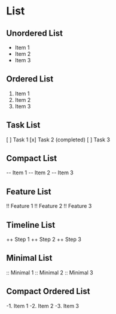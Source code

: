 
# List

## Unordered List

- Item 1
- Item 2
- Item 3

## Ordered List

1. Item 1
2. Item 2
3. Item 3

## Task List

[ ] Task 1
[x] Task 2 (completed)
[ ] Task 3

## Compact List

-- Item 1
-- Item 2
-- Item 3

## Feature List

!! Feature 1
!! Feature 2
!! Feature 3

## Timeline List

++ Step 1
++ Step 2
++ Step 3

## Minimal List

:: Minimal 1
:: Minimal 2
:: Minimal 3

## Compact Ordered List

-1. Item 1
-2. Item 2
-3. Item 3


